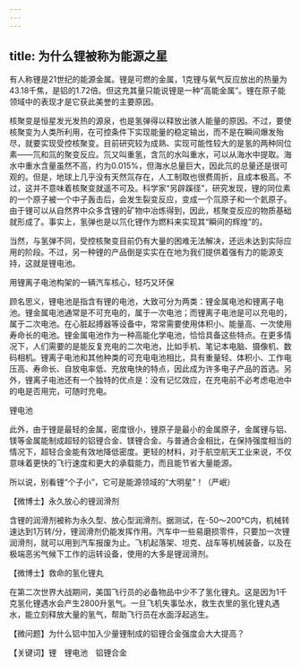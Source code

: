 ```yaml
---
---
---
```

title: 为什么锂被称为能源之星
---




有人称锂是21世纪的能源金属。锂是可燃的金属，1克锂与氧气反应放出的热量为43.18千焦，是铝的1.72倍。但这充其量只能说锂是一种“高能金属”。锂在原子能领域中的表现才是它获此美誉的主要原因。

核聚变是恒星发光发热的源泉，也是氢弹得以释放出骇人能量的原因。不过，要使核聚变为人类所利用，在可控条件下实现能量的稳定输出，而不是在瞬间爆发殆尽，就要实现受控核聚变。目前研究较为成熟、实现可能性较大的是氢的两种同位素——氘和氚的聚变反应。氘又叫重氢，含氘的水叫重水，可以从海水中提取。海水中重水含量虽然不高，约为0.015%，但海水总量巨大，因此氘的总量还是很可观的。但是，地球上几乎没有天然氚存在，人工制取也很费周折，且成本极高。不过，这并不意味着核聚变就遥不可及。科学家“另辟蹊径”，研究发现，锂的同位素的一个原子被一个中子轰击后，会发生裂变反应，变成一个氚原子和一个氦原子。由于锂可以从自然界中众多含锂的矿物中冶炼得到，因此，核聚变反应的物质基础就形成了。事实上，氢弹也是以氘化锂作为燃料来实现其“瞬间的辉煌”的。

当然，与氢弹不同，受控核聚变目前仍有大量的困难无法解决，还远未达到实际应用的阶段。不过，另一种锂的产品倒是实实在在地为我们提供着强有力的能源支持，这就是锂电池。

用锂离子电池构架的一辆汽车核心，轻巧又环保



顾名思义，锂电池是指含有锂的电池，大致可分为两类：锂金属电池和锂离子电池。锂金属电池通常是不可充电的，属于一次电池；而锂离子电池是可以充电的，属于二次电池。在心脏起搏器等设备中，常常需要使用体积小、能量高、一次使用寿命长的电池。锂金属电池作为一种高能化学电池，恰恰具备这些特点。在更多情况下，人们需要的是能反复充电的二次电池，比如手机、笔记本电脑、摄像机、数码相机。锂离子电池和其他种类的可充电电池相比，具有重量轻、体积小、工作电压高、寿命长、自放电率低、充放电快的特点，因此成为许多电子产品的首选。另外，锂离子电池还有一个独特的优点是：没有记忆效应，在充电前不必考虑电池中的电是否用完，可随时充电。

锂电池



此外，由于锂是最轻的金属，密度很小，锂原子是最小的金属原子，金属锂与铝、镁等金属能制成超轻的铝锂合金、镁锂合金。与普通合金相比，在保持强度相当的情况下，超轻合金能有效地降低密度。更轻的材料，对于航空航天工业来说，不仅意味着更快的飞行速度和更大的承载能力，而且能节省大量能源。

所以说，别看锂“个子小”，它可是能源领域的“大明星”！（严岷）





【微博士】永久放心的锂润滑剂



含锂的润滑剂被称为永久型、放心型润滑剂。据测试，在-50～200℃内，机械转速达到1万转/分，锂润滑剂仍能发挥作用。汽车中一些易磨损零件，只要加一次锂润滑剂，就可以用到汽车报废为止。飞机起落架、坦克、战车等机械装备，以及在极端恶劣气候下工作的运转设备，使用的大多是锂润滑剂。

【微博士】救命的氢化锂丸

在第二次世界大战期间，美国飞行员的必备物品中少不了氢化锂丸。这是因为1千克氢化锂遇水会产生2800升氢气。一旦飞机失事坠水，救生衣里的氢化锂丸遇水，能立刻释放大量的氢气，帮助飞行员在水面浮起逃生。

【微问题】为什么铝中加入少量锂制成的铝锂合金强度会大大提高？

【关键词】锂　锂电池　铝锂合金